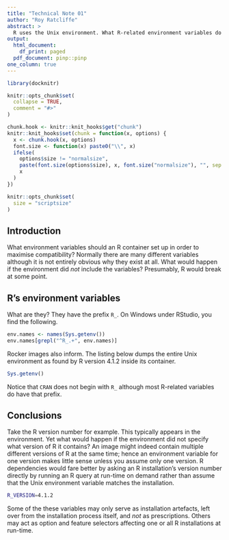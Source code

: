 ```yaml
---
title: "Technical Note 01"
author: "Roy Ratcliffe"
abstract: >
  R uses the Unix environment. What R-related environment variables do you need within an R container for normal functioning? What are their names and values? Some have more importance than others.
output:
  html_document:
    df_print: paged
  pdf_document: pinp::pinp
one_column: true
---
```


```r
library(docknitr)

knitr::opts_chunk$set(
  collapse = TRUE,
  comment = "#>"
)

chunk.hook <- knitr::knit_hooks$get("chunk")
knitr::knit_hooks$set(chunk = function(x, options) {
  x <- chunk.hook(x, options)
  font.size <- function(x) paste0("\\", x)
  ifelse(
    options$size != "normalsize",
    paste(font.size(options$size), x, font.size("normalsize"), "", sep = "\n"), 
    x
  )
})

knitr::opts_chunk$set(
  size = "scriptsize"
)
```

## Introduction
What environment variables should an R container set up in order to maximise compatibility? Normally there are many different variables although it is not entirely obvious why they exist at all. What would happen if the environment did _not_ include the variables? Presumably, R would break at some point.

## R's environment variables
What are they? They have the prefix `R_`. On Windows under RStudio, you find the following.
```r
env.names <- names(Sys.getenv())
env.names[grepl("^R_.+", env.names)]
```
Rocker images also inform. The listing below dumps the entire Unix environment as found by R version 4.1.2 inside its container.
<!-- \onecolumn -->
```r
Sys.getenv()
```
<!-- \twocolumn -->
Notice that `CRAN` does not begin with `R_` although most R-related variables do have that prefix.

## Conclusions
Take the R version number for example. This typically appears in the environment. Yet what would happen if the environment did not specify what version of R it contains? An image might indeed contain multiple different versions of R at the same time; hence an environment variable for one version makes little sense unless you assume only one version. R dependencies would fare better by asking an R installation's version number directly by running an R query at run-time on demand rather than assume that the Unix environment variable matches the installation.
```bash
R_VERSION=4.1.2
```
Some of the these variables may only serve as installation artefacts, left over from the installation process itself, and _not_ as prescriptions. Others may act as option and feature selectors affecting one or all R installations at run-time.
